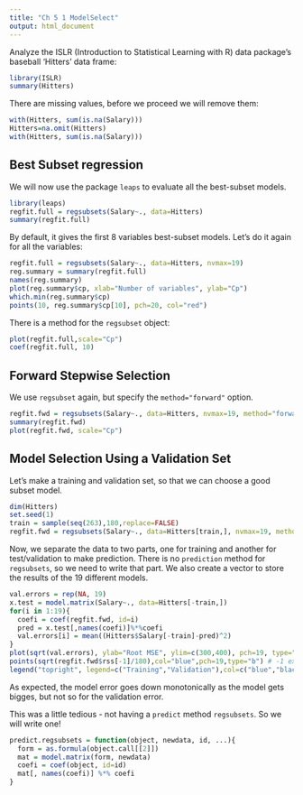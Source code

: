 ```yaml
---
title: "Ch 5 1 ModelSelect"
output: html_document
---
```


Analyze the ISLR (Introduction to Statistical Learning with R) data package's baseball 'Hitters' data frame:

```r
library(ISLR)
summary(Hitters)
```

There are missing values, before we proceed we will remove them:

```r
with(Hitters, sum(is.na(Salary)))
Hitters=na.omit(Hitters)
with(Hitters, sum(is.na(Salary)))
```

Best Subset regression
----------------------
We will now use the package `leaps` to evaluate all the best-subset models.
```r
library(leaps)
regfit.full = regsubsets(Salary~., data=Hitters)
summary(regfit.full)
```

By default, it gives the first 8 variables best-subset models. Let's do it again for all
the variables:

```r
regfit.full = regsubsets(Salary~., data=Hitters, nvmax=19)
reg.summary = summary(regfit.full)
names(reg.summary)
plot(reg.summary$cp, xlab="Number of variables", ylab="Cp")
which.min(reg.summary$cp)
points(10, reg.summary$cp[10], pch=20, col="red")
```

There is a method for the `regsubset` object:

```r
plot(regfit.full,scale="Cp")
coef(regfit.full, 10)
```

Forward Stepwise Selection
--------------------------

We use `regsubset` again, but specify the `method="forward"` option.

```r
regfit.fwd = regsubsets(Salary~., data=Hitters, nvmax=19, method="forward")
summary(regfit.fwd)
plot(regfit.fwd, scale="Cp")
```

Model Selection Using a Validation Set
--------------------------------------

Let's make a training and validation set, so that we can choose a good subset model.

```r
dim(Hitters)
set.seed(1)
train = sample(seq(263),180,replace=FALSE)
regfit.fwd = regsubsets(Salary~., data=Hitters[train,], nvmax=19, method="forward")
```

Now, we separate the data to two parts, one for training and another for test/validation to make prediction. There is no `prediction` method for `regsubsets`, so we need to write that part. We also create a vector to store the results of the 19 different models.

```r
val.errors = rep(NA, 19)
x.test = model.matrix(Salary~., data=Hitters[-train,])
for(i in 1:19){
  coefi = coef(regfit.fwd, id=i)
  pred = x.test[,names(coefi)]%*%coefi
  val.errors[i] = mean((Hitters$Salary[-train]-pred)^2)
}
plot(sqrt(val.errors), ylab="Root MSE", ylim=c(300,400), pch=19, type="b")
points(sqrt(regfit.fwd$rss[-1]/180),col="blue",pch=19,type="b") # -1 excludes null model
legend("topright", legend=c("Training","Validation"),col=c("blue","black"),pch=19)
```

As expected, the model error goes down monotonically as the model gets bigges, but not so for the validation error.

This was a little tedious - not having a `predict` method `regsubsets`. So we will write one!

```r
predict.regsubsets = function(object, newdata, id, ...){
  form = as.formula(object.call[[2]])
  mat = model.matrix(form, newdata)
  coefi = coef(object, id=id)
  mat[, names(coefi)] %*% coefi
}
```

